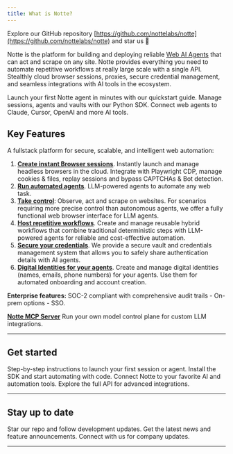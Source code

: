```yaml
---
title: What is Notte?
---
```


<Tip>Explore our GitHub repository [https://github.com/nottelabs/notte](https://github.com/nottelabs/notte) and star us 🌟</Tip>

Notte is the platform for building and deploying reliable [Web AI Agents](/concepts/agents) that can act and scrape on any site.
Notte provides everything you need to automate repetitive workflows at really large scale with a single API. Stealthly cloud browser sessions, proxies, secure credential management, and seamless integrations with AI tools in the ecosystem.

<CardGroup cols={3}>
  <Card title="Quickstart" icon="rocket" href="/intro/quickstart">
    Launch your first Notte agent in minutes with our quickstart guide.
  </Card>
  <Card title="Python SDK" icon="python" href="/intro/python-sdk">
    Manage sessions, agents and vaults with our Python SDK.
  </Card>
  <Card title="Integrations" icon="robot" href="/integrations/mcp">
    Connect web agents to Claude, Cursor, OpenAI and more AI tools.
  </Card>
</CardGroup>

## Key Features

A fullstack platform for secure, scalable, and intelligent web automation:

1. **[Create instant Browser sessions](/concepts/sessions)**. Instantly launch and manage headless browsers in the cloud. Integrate with Playwright CDP, manage cookies & files, replay sessions and bypass CAPTCHAs & Bot detection.
1. **[Run automated agents](/concepts/agents)**. LLM-powered agents to automate any web task.
1. **[Take control](/concepts/operations)**: Observe, act and scrape on websites. For scenarios requiring more precise control than autonomous agents, we offer a fully functional web browser interface for LLM agents.
1. **[Host repetitive workflows](/concepts/workflows)**. Create and manage reusable hybrid workflows that combine traditional deterministic steps with LLM-powered agents for reliable and cost-effective automation.
1. **[Secure your credentials](/concepts/vaults)**. We provide a secure vault and credentials management system that allows you to safely share authentication details with AI agents.
1. **[Digital Identities for your agents](/concepts/personas)**. Create and manage digital identities (names, emails, phone numbers) for your agents. Use them for automated onboarding and account creation.


<Check>**Enterprise features:** SOC-2 compliant with comprehensive audit trails - On-prem options - SSO.</Check>

<Info> **[Notte MCP Server](/integrations/mcp)** Run your own model control plane for custom LLM integrations.</Info>

---

## Get started

<CardGroup cols={2}>
  <Card title="Quickstart Guide" icon="book" href="/intro/quickstart">
    Step-by-step instructions to launch your first session or agent.
  </Card>
  <Card title="Python SDK" icon="python" href="/intro/python-sdk">
    Install the SDK and start automating with code.
  </Card>
  <Card title="Integrations" icon="plug" href="/integrations/mcp">
    Connect Notte to your favorite AI and automation tools.
  </Card>
  <Card title="API Reference" icon="terminal" href="/sdk-reference/manual">
    Explore the full API for advanced integrations.
  </Card>
</CardGroup>

---

## Stay up to date

<CardGroup cols={3}>
  <Card title="GitHub" icon="github" href="https://github.com/nottelabs/notte">
    Star our repo and follow development updates.
  </Card>
  <Card title="X (Twitter)" icon="twitter" href="https://x.com/nottecore/">
    Get the latest news and feature announcements.
  </Card>
  <Card title="LinkedIn" icon="linkedin" href="https://www.linkedin.com/company/nottelabsinc/">
    Connect with us for company updates.
  </Card>
</CardGroup>

---
